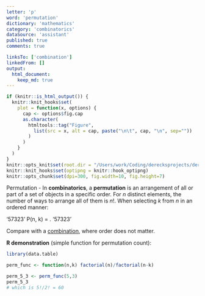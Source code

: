 ```yaml
---
letter: 'p'
word: 'permutation'
dictionary: 'mathematics'
category: 'combinatorics'
dataSource: 'assistant'
published: true
comments: true

linksTo: ['combination']
linkedFrom: []
output:
  html_document:
    keep_md: true
---
```


```r
if (knitr::is_html_output()) {
  knitr::knit_hooks$set(
    plot = function(x, options) {
      cap <- options$fig.cap
      as.character(
        htmltools::tag("Figure",
          list(src = x, alt = cap, paste("\n\t", cap, "\n", sep=""))
        )
      )
    }
  )
}
knitr::opts_knit$set(root.dir = "/Users/work/Coding/derecksprojects/derecksnotes.com-playground/derecksnotes.com/client/src/app/dictionaries/mathematics/definitions")
knitr::knit_hooks$set(optipng = knitr::hook_optipng)
knitr::opts_chunk$set(dpi=300, fig.width=10, fig.height=7)
```

<a id="permutation">Permutation</a> - In **combinatorics**, a **permutation** is an arrangement of all or part of a set of objects in a specific order. For $n$ distinct elements, the number of ways to arrange all of them is $n!$. When selecting $k$ from $n$ in an ordered manner:

'57323'
P(n, k) = \frac{n!}{(n-k)!}.
'57323'

Compare with a [combination](#combination), where order does not matter.

**R demonstration** (simple function for permutation count):

```r
library(data.table)

perm_func <- function(n,k) factorial(n)/factorial(n-k)

perm_5_3 <- perm_func(5,3)
perm_5_3
# which is 5!/2! = 60
```
